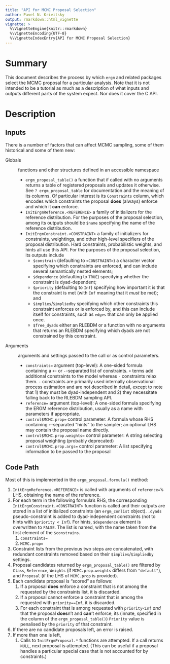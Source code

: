 ```yaml
---
title: "API for MCMC Proposal Selection"
author: Pavel N. Krivitsky
output: rmarkdown::html_vignette
vignette: >
  %\VignetteEngine{knitr::rmarkdown}
  %\VignetteEncoding{UTF-8}
  %\VignetteIndexEntry{API for MCMC Proposal Selection}
---
```


# Summary

This document describes the process by which `ergm` and related packages select the MCMC proposal for a particular analysis. Note that it is not intended to be a tutorial as much as a description of what inputs and outputs different parts of the system expect. Nor does it cover the C API.

# Description

## Inputs

There is a number of factors that can affect MCMC sampling, some of them historical and some of them new:

Globals

: functions and other structures defined in an accessible namespace

    * `ergm_proposal_table()` a function that if called with no arguments returns a table of registered proposals and updates it otherwise. See `? ergm_proposal_table` for documentation and the meaning of its columns. Of particular interest is its `Constraints` column, which encodes which constraints the proposal **does** (always) enforce and which it **can** enforce.
    * `InitErgmReference.<REFERENCE>` a family of initializers for the reference distribution. For the purposes of the proposal selection, among its outputs should be `$name` specifying the name of the reference distribution.
    * `InitErgmConstraint.<CONSTRAINT>` a family of initializers for constraints, weightings, and other high-level specifiers of the proposal distribution. Hard constraints, probabilistic weights, and hints all use this API. For the purposes of the proposal selection, its outputs include
        * `$constrain` (defaulting to `<CONSTRAINT>`) a character vector specifying which constraints are enforced, and can include several semantically nested elements;
        * `$dependence` (defaulting to `TRUE`) specifying whether the constraint is dyad-dependent;
        * `$priority` (defaulting to `Inf`) specifying how important it is that the constraint is met (with `Inf` meaning that it *must* be met); and
        * `$implies`/`$impliedby` specifying which other constraints this constraint enforces or is enforced by, and this can include itself for constraints, such as `edges` that can only be applied once.
        * `$free_dyads` either an RLEBDM or a function with no arguments that returns an RLEBDM specifying which dyads are not constrained by this constraint.

Arguments

: arguments and settings passed to the call or as control parameters.

    * `constraints=` argument (top-level): A one-sided formula containing a `+`- or `-`-separated list of constraints. `+` terms add additional constraints to the model whereas `-` constraints relax them. `-` constraints are primarily used internally observational process estimation and are not described in detail, except to note that 1) they must be dyad-independent and 2) they necessitate falling back to the RLEBDM sampling API.
    * `reference=` argument (top-level): A one-sided formula specifying the ERGM reference distribution, usually as a name with parameters if appropriate.
    * `control$MCMC.prop=` control parameter: A formula whose RHS containing `+`-separated "hints" to the sampler; an optional LHS may contain the proposal name directly.
    * `control$MCMC.prop.weights=` control parameter: A string selecting proposal weighting (probably deprecated)
    * `control$MCMC.prop.args=` control parameter: A list specifying information to be passed to the proposal

## Code Path

Most of this is implemented in the `ergm_proposal.formula()` method:

1. `InitErgmReference.<REFERENCE>` is called with arguments of `reference=`'s LHS, obtaining the name of the reference.
1. For each term in the following formula's RHS, the corresponding `InitErgmConstraint.<CONSTRAINT>` function is called and their outputs are stored in a list of initialized constraints (an `ergm_conlist` object). `.dyads` pseudo-constraint is added to dyad-independent constraints (not to hints with `$priority < Inf`). For hints, `$dependence` element is overwritten to `FALSE`. The list is named, with the name taken from the first element of the `$constrains`.
    1. `constraints=`
    1. `MCMC.prop=`
1. Constraint lists from the previous two steps are concatenated, with redundant constraints removed based on their `$implies`/`$impliedby` settings.
1. Proposal candidates returned by `ergm_proposal_table()` are filtered by `Class`, `Reference`, `Weights` (if `MCMC.prop.weights` differs from `"default"`), and `Proposal` (if the LHS of `MCMC.prop` is provided).
1. Each candidate proposal is "scored" as follows:
    1. If a proposal **does** enforce a constraint that is not among the requested by the constraints list, it is discarded.
    1. If a proposal cannot enforce a constraint that is among the requested with `priority==Inf`, it is discarded.
    1. For each constraint that is among requested with `priority<Inf` *and* that the proposal **does**n't and **can**'t enforce, its (innate, specified in the column of the `ergm_proposal_table()`) `Priority` value is penalised by the `priority` of that constraint.
1. If there are no candidate proposals left, an error is raised.
1. If more than one is left,
    1. Calls to `InitErgmProposal.*` functions are attempted. If a call returns `NULL`, next proposal is attempted. (This can be useful if a proposal handles a particular special case that is not accounted for by constraints.)
